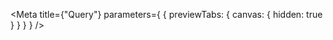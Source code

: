 
<Meta
  title={"Query"}
  parameters={
    {
      previewTabs: {
        canvas: {
          hidden: true
        }
      }
    }
  }
/>

<ActivityCreateCommandDTORootIndex />
